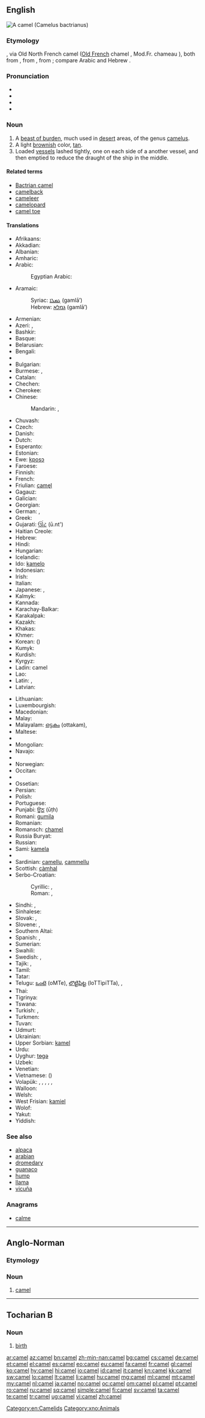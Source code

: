 {{also|camèl|camęl}}
==English==
[[Image:Camel seitlich trabend.jpg|thumb|right|A camel (''Camelus bactrianus'')]]
{{wikipedia}}

===Etymology===
{{etyl|ang}}, via Old North French camel  ([[Old French]] chamel , Mod.Fr. chameau ), both from {{etyl|la}} {{term|camelus|camēlus|lang=la}}, from {{etyl|grc}} {{term|sc=polytonic|κάμηλος|tr=kamēlos|lang=grc}}, from {{proto|Semitic|gamal-}}; compare Arabic {{term|sc=Arab|جمل|tr=jamal|lang=ar}} and Hebrew {{term|sc=Hebr|גמל|tr=gamal|lang=he}}.

===Pronunciation===
* {{IPA|/ˈkæməl/}}
* {{audio|en-au-camel.ogg|Audio (Australia)}}
* {{audio|en-us-camel.ogg|Audio (US)}}
* {{rhymes|æməl}}

===Noun===
{{en-noun}}

# A [[beast of burden]], much used in [[desert]] areas, of the genus [[camelus]].
# A light [[brownish]] color, [[tan]].
# Loaded [[vessel]]s lashed tightly, one on each side of a another vessel, and then emptied to reduce the draught of the ship in the middle.

====Related terms====
* [[Bactrian camel]]
* [[camelback]]
* [[cameleer]]
* [[camelopard]]
* [[camel toe]]

====Translations====
{{trans-top|beast of burden}}
* Afrikaans: {{t|af|kameel}}
* Akkadian: {{tø|akk|𒃵𒂷|tr=gammal|sc=Xsux|xs=Akkadian}}
* Albanian: {{t-|sq|deve|f|xs=Albanian}}
* Amharic: {{t-|am|ግመል|tr=gəmäl|sc=Ethi|xs=Amharic}}
* Arabic: {{t+|ar|جمل|m|tr=jámal}}
*: Egyptian Arabic: {{tø|arz|جمل|m|tr=gámal|sc=Arab}}
* Aramaic:
*: Syriac: [[ܓܡܠܐ]] (gamlā’) {{c}}
*: Hebrew: [[גמלא]] (gamlā’) {{c}}
* Armenian: {{t+|hy|ուղտ|tr=uġt}}
* Azeri: {{t|az|dəvə}}, {{t|az|nər}}
* Bashkir: {{tø|ba|дөйә|tr=döyə|sc=Cyrl|xs=Bashkir}}
* Basque: {{t|eu|gamelu|xs=Basque}}
* Belarusian: {{t|be|вярблюд|m|tr=vjarbljúd|sc=Cyrl}}
* Bengali: {{t+|bn|উট|tr=uţ|sc=Beng}}
* {{trreq|br}}
* Bulgarian: {{t+|bg|камила|f|tr=kamíla}}
* Burmese: {{t|my|ကုလားအုတ်|tr=ka̱ la̱ ou'|sc=Mymr|xs=Burmese}}, {{t|my|ကုလားအုပ်|sc=Mymr|xs=Burmese}}
* Catalan: {{t|ca|camell|m}}
* Chechen: {{tø|ce|эмкал|tr=emkal|sc=Cyrl}}
* Cherokee: {{t|chr|ᎨᎻᎵ|tr=gemili|sc=Cher}}
* Chinese:
*: Mandarin: {{t-|cmn|駱駝|sc=Hani}}, {{t-|cmn|骆驼|tr=luòtuó|sc=Hani}}
* Chuvash: {{tø|cv|тӗве|tr=tĕve|sc=Cyrl}}
* Czech: {{t-|cs|velbloud|m}}
* Danish: {{t+|da|kamel|c}}
* Dutch: {{t+|nl|kameel|m}}
* Esperanto: {{t+|eo|kamelo|xs=Esperanto}}
* Estonian: {{t-|et|kaamel}}
* Ewe: [[kposɔ]] {{n}}
* Faroese: {{t-|fo|kamelur|m|xs=Faroese}}
* Finnish: {{t+|fi|kameli}}
* French: {{t+|fr|chameau|m}}
* Friulian: [[camęl]]
* Gagauz: {{tø|gag|devä}}
* Galician: {{t+|gl|camelo|m|xs=Galician}}
* Georgian: {{t-|ka|აქლემი|tr=ak'lemi|sc=Geor|xs=Georgian}}
* German: {{t+|de|Kamel|n}}, {{t+|de|Trampeltier|n}}
* Greek: {{t+|el|καμήλα|f}}
* Gujarati: [[ઊંટ]] (ū.nt')
* Haitian Creole: {{tø|ht|chamo}}
* Hebrew: {{t|he|גמל|m|tr=gamal|sc=Hebr}}
* Hindi: {{t|hi|ऊँट|m|tr=ū̃ṇṭ|sc=Deva}}
* Hungarian: {{t+|hu|teve}}
* Icelandic: {{t+|is|úlfaldi|m}}
* Ido: [[kamelo]]
* Indonesian: {{t+|id|unta|xs=Indonesian}}
* Irish: {{t|ga|camall|m}}
* Italian: {{t+|it|cammello|m}}
* Japanese: {{t-|ja|駱駝}}, {{t-|ja|ラクダ|tr=rakuda}}
* Kalmyk: {{tø|xal|темән|tr=temän|sc=Cyrl}}
* Kannada: {{t|kn|ಒಂಟೆ|tr=oṇṭe|sc=Knda}}
* Karachay-Balkar: {{tø|krc|тюе|tr=tüye|sc=Cyrl}}
* Karakalpak: {{tø|kaa|tu'ye}}
* Kazakh: {{t|kk|түйе|tr=tùje|sc=Cyrl|xs=Kazakh}}
* Khakas: {{tø|kjh|тибе|tr=tibe|sc=Cyrl}}
* Khmer: {{t|km|អូដ្ធបូកពីរ|tr=’ūdtobobpī|sc=Khmr}}
* Korean: {{t|ko|낙타|tr=nakta|sc=Kore}} ({{t|ko|駱駝|sc=Kore}})
* Kumyk: {{tø|kum|тюе|tr=tüye|sc=Cyrl}}
* Kurdish: {{ku-Arab|[[حوشتر]]}}
* Kyrgyz: {{t|ky|төө|tr=töö|sc=Cyrl|xs=Kyrgyz}}
* Ladin: camel
* Lao: {{t|lo|ອູດ|tr=ȕːt|sc=Laoo}}
* Latin: {{t-|la|camelus|m|alt=camēlus}}, {{t-|la|camela|f|alt=camēla}}
* Latvian: {{t|lv|kamielis|m}}
{{trans-mid}}
* Lithuanian: {{t|lt|kupranugaris|m}}
* Luxembourgish: {{t|lb|Kaméil|n}}
* Macedonian: {{t-|mk|камила|f|tr=kámila}}
* Malay: {{t-|ms|unta|xs=Malay}}
* Malayalam: [[ഒട്ടകം]] (ottakam), {{t|ml|ഒട്ടകം|tr=ottakam|sc=Mlym}}
* Maltese: {{t+|mt|ġemel|m|xs=Maltese}}
* {{trreq|mr}}
* Mongolian: {{t-|mn|тэмээ|tr=temee|sc=Cyrl|xs=Mongolian}}
* Navajo: {{tø|nv|ghą́ą́ʼaskʼidii}}
* {{trreq|ne}}
* Norwegian: {{t+|no|kamel|m}}
* Occitan: {{t|oc|camèl|m}}
* {{trreq|or}}
* Ossetian: {{tø|os|теуа|tr=teua|sc=Cyrl|xs=Ossetian}}
* Persian: {{t+|fa|شتر|tr=šotor|sc=fa-Arab}}
* Polish: {{t+|pl|wielbłąd|m}}
* Portuguese: {{t+|pt|camelo|m}}
* Punjabi: [[ਊਠ]] (ūṭh)
* Romani: [[gumila]] {{f}}
* Romanian: {{t+|ro|cămilă|f}}
* Romansch: [[chamel]]
* Russia Buryat: {{tø|bxr|тэмээн|tr=temeen|sc=Cyrl}}
* Russian: {{t+|ru|верблюд|m|tr=verbljúd}}
* Sami: [[kamela]]
* {{trreq|sa}}
* Sardinian: [[camellu]], [[cammellu]]
* Scottish: [[càmhal]]
* Serbo-Croatian:
*: Cyrillic: {{t|sh|камила|f|sc=Cyrl}}, {{t|sh|дева|f|sc=Cyrl}}
*: Roman: {{t|sh|kamila|f}}, {{t|sh|deva|f}}
* Sindhi: {{sd-Arab|[[اُٺُ]]}} {{m}}, {{sd-Arab|[[ڏاچِي]]}} {{f}}
* Sinhalese: {{t|si|ඔටුවා|tr=otuwā|sc=Sinh}}
* Slovak: {{t-|sk|ťava|f}}, {{t-|sk|dromedár|m}}
* Slovene: {{t+|sl|kamela|f}}, {{t+|sl|velblod|m}}
* Southern Altai: {{tø|alt|тӧӧ|tr=töö|sc=Cyrl}}
* Spanish: {{t+|es|camello|m}}, {{t-|es|dromedario|m}}
* Sumerian: {{tø|sux|𒄞𒆳𒋛𒄮𒊏𒀭|tr=AM.SI.ḪAR.RA.AN|sc=Xsux|xs=Sumerian}}
* Swahili: {{t+|sw|ngamia|xs=Swahili}}
* Swedish: {{t+|sv|kamel|c}}, {{t+|sv|dromedar|c}}
* Tajik: {{t|tg|шутур|tr=šutur|sc=Cyrl|xs=Tajik}}, {{t|tg|уштур|tr=uštur|sc=Cyrl|xs=Tajik}}
* Tamil: {{t|ta|ஒட்டகம்|tr=oṭṭakam|sc=Taml}}
* Tatar: {{t|tt|дөя|tr=döyä|sc=Cyrl}}
* Telugu: [[ఒంటె]] (oMTe), [[లొట్టిపిట్ట]] (loTTipiTTa), {{t|te|ఒంటె|tr=oṇṭe|sc=Telu}}, {{t|te|లొట్టిపిట్ట|tr=loṭṭipiṭṭa|sc=Telu}}
* Thai: {{t|th|อูฐ|tr=ūth|sc=Thai}}
* Tigrinya: {{t+|ti|ገመል|tr=gämäl|sc=Ethi|xs=Tigrinya}}
* Tswana: {{t|tn|kamela}}
* Turkish: {{t+|tr|deve}}, {{t+|tr|hecin}}
* Turkmen: {{t-|tk|düýe|xs=Turkmen}}
* Tuvan: {{tø|tyv|теве|tr=teve|sc=Cyrl}}
* Udmurt: {{tø|udm|дуэ |tr=due}}
* Ukrainian: {{t+|uk|верблюд|m|tr=verbljúd|xs=Ukrainian}}
* Upper Sorbian: [[kamel]]
* Urdu: {{t|ur|اونٹ|m|tr=ū̃ṇṭ|sc=ur-Arab}}
* Uyghur: [[tɵgə]]
* Uzbek: {{t-|uz|tuya|xs=Uzbek}}
* Venetian: {{tø|vec|camèło|m}}
* Vietnamese: {{t+|vi|lạc đà|xs=Vietnamese}} ({{t|vi|駱駝}})
* Volapük: {{qualifier|male or female}} {{t|vo|jamod}}, {{qualifier|male}} {{t|vo|hijamod}}, {{qualifier|female}} {{t|vo|jijamod}}, {{qualifier|male or female offspring, young}} {{t|vo|jamodül}}, {{qualifier|male offspring, young}} {{t|vo|hijamodül}}, {{qualifier|female offspring, young}} {{t|vo|jijamodül}}
* Walloon: {{t+|wa|chamo|xs=Walloon}}
* Welsh: {{t-|cy|camel|m|xs=Welsh}}
* West Frisian: [[kamiel]] {{c}}
* Wolof: {{t|wo|giléem}}
* Yakut: {{tø|sah|тэбиэн|tr=tebien|sc=Cyrl}}
* Yiddish: {{t|yi|קעמל|m|tr=keml|sc=Hebr}}
{{trans-bottom}}

===See also===
* [[alpaca]]
* [[arabian]]
* [[dromedary]]
* [[guanaco]]
* [[hump]]
* [[llama]]
* [[vicuña]]

===Anagrams===
* [[calme#English|calme]]

[[Category:en:Camelids]]

----

==Anglo-Norman==

===Etymology===
{{etyl|la|xno}} {{term|camelus|camēlus|lang=la}}

===Noun===
{{xno-noun|m|camelz|camelz}}

# [[#English|camel]]

[[Category:xno:Animals]]

----

==Tocharian B==

===Noun===
{{head|txb|noun}}

# [[birth]]

[[ar:camel]]
[[az:camel]]
[[bn:camel]]
[[zh-min-nan:camel]]
[[bg:camel]]
[[cs:camel]]
[[de:camel]]
[[et:camel]]
[[el:camel]]
[[es:camel]]
[[eo:camel]]
[[eu:camel]]
[[fa:camel]]
[[fr:camel]]
[[gl:camel]]
[[ko:camel]]
[[hy:camel]]
[[hi:camel]]
[[io:camel]]
[[id:camel]]
[[it:camel]]
[[kn:camel]]
[[kk:camel]]
[[sw:camel]]
[[lo:camel]]
[[lt:camel]]
[[li:camel]]
[[hu:camel]]
[[mg:camel]]
[[ml:camel]]
[[mt:camel]]
[[my:camel]]
[[nl:camel]]
[[ja:camel]]
[[no:camel]]
[[oc:camel]]
[[om:camel]]
[[pl:camel]]
[[pt:camel]]
[[ro:camel]]
[[ru:camel]]
[[sq:camel]]
[[simple:camel]]
[[fi:camel]]
[[sv:camel]]
[[ta:camel]]
[[te:camel]]
[[tr:camel]]
[[ug:camel]]
[[vi:camel]]
[[zh:camel]]